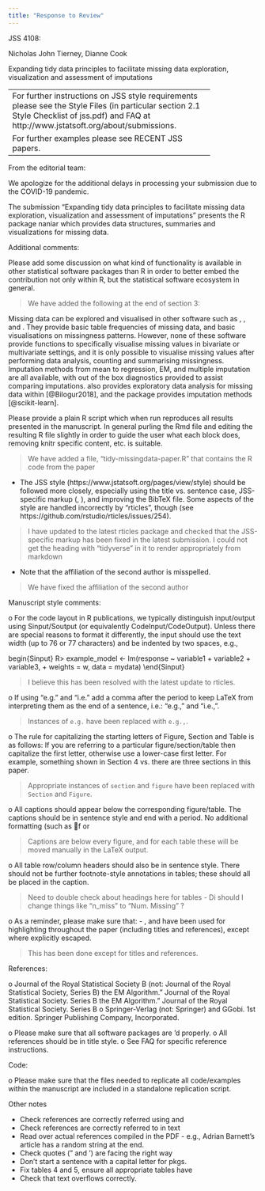 ```yaml
---
title: "Response to Review"
---
```


JSS 4108:

Nicholas John Tierney, Dianne Cook

Expanding tidy data principles to facilitate missing data exploration, visualization and assessment of imputations

---------------------------------------------------------
For further instructions on JSS style requirements please see the Style Files (in particular section 2.1 Style Checklist of jss.pdf) and FAQ at http://www.jstatsoft.org/about/submissions.

For further examples please see RECENT JSS papers.
---------------------------------------------------------

From the editorial team:

We apologize for the additional delays in processing 
your submission due to the COVID-19 pandemic.

The submission "Expanding tidy data principles to facilitate missing data
exploration, visualization and assessment of imputations" presents the R 
package naniar which provides data structures, summaries and visualizations 
for missing data.

Additional comments:

Please add some discussion on what kind of functionality is available in 
other statistical software packages than R in order to better embed the 
contribution not only within R, but the statistical software ecosystem in 
general.

> We have added the following at the end of section 3:

Missing data can be explored and visualised in other software such as \proglang{STATA}, \proglang{SAS}, and \proglang{SPSS}. They provide basic table frequencies of missing data, and basic visualisations on missingness patterns. However, none of these software provide functions to specifically visualise missing values in bivariate or multivariate settings, and it is only possible to visualise missing values after performing data analysis, counting and summarising missingness. Imputation methods from mean to regression, EM, and multiple imputation are all available, with out of the box diagnostics provided to assist comparing imputations. \proglang{python} also provides exploratory data analysis for missing data within \pkg{missingno} [@Bilogur2018], and the \pkg{scikit-learn} package provides imputation methods [@scikit-learn].

Please provide a plain R script which when run reproduces all results 
presented in the manuscript. In general purling the Rmd file and editing 
the resulting R file  slightly in order to guide the user what each block 
does, removing knitr specific content,   etc. is suitable.

> We have added a file, "tidy-missingdata-paper.R" that contains the R code from the paper

* The JSS style (https://www.jstatsoft.org/pages/view/style) should be 
followed more closely, especially using the title vs. sentence case, 
JSS-specific markup (\proglang, \pkg), and improving the BibTeX file. Some 
aspects of the style are handled incorrectly by "rticles", though (see
https://github.com/rstudio/rticles/issues/254).

> I have updated to the latest rticles package and checked that the JSS-specific markup has been fixed in the latest submission. I could not get the heading with "tidyverse" in it to render appropriately from markdown

* Note that the affiliation of the second author is misspelled.

> We have fixed the affiliation of the second author

Manuscript style comments:

o For the code layout in R publications, we typically distinguish input/output using Sinput/Soutput (or equivalently CodeInput/CodeOutput). Unless there are special reasons to format it differently, the input should use the text width (up to 76 or 77 characters) and be indented by two spaces, e.g.,

begin{Sinput}
R> example_model <- lm(response ~ variable1 + variable2 + variable3, 
+    weights = w, data = mydata)
\end{Sinput}

> I believe this has been resolved with the latest update to rticles.

o If using "e.g." and "i.e." add a comma after the period to keep LaTeX from interpreting them as the end of a sentence, i.e.: "e.g., " and "i.e., ".

> Instances of `e.g.` have been replaced with `e.g.,`. 

o The rule for capitalizing the starting letters of Figure, Section and Table is as follows: If you are referring to a particular figure/section/table then capitalize the first letter, otherwise use a lower-case first letter. For example, something shown in Section 4 vs. there are three sections in this paper.

> Appropriate instances of `section` and `figure` have been replaced with `Section` and `Figure`.

o All captions should appear below the corresponding figure/table. The captions should be in sentence style and end with a period.  No additional formatting (such as \emph, f or \it) should be used for the caption.

> Captions are below every figure, and for each table these will be moved manually in the LaTeX output.

o All table row/column headers should also be in sentence style. There should not be further footnote-style annotations in tables; these should all be placed in the caption.

> Need to double check about headings here for tables - Di should I change things like "n_miss" to "Num. Missing" ?

o As a reminder, please make sure that:
	- \proglang, \pkg and \code have been used for highlighting throughout the paper (including titles and references), except where explicitly escaped.

> This has been done except for titles and references.

References:


o Journal of the Royal Statistical Society B (not: Journal of the Royal Statistical Society, Series B)
	the EM Algorithm.” Journal of the Royal Statistical Society. Series B
the EM Algorithm.” Journal of the Royal Statistical Society. Series B
o Springer-Verlag (not: Springer)
	and GGobi. 1st edition. Springer Publishing Company, Incorporated.


o Please make sure that all software packages are \cite{}'d properly.
o All references should be in title style.
o See FAQ for specific reference instructions.


Code:

o Please make sure that the files needed to replicate all code/examples within the manuscript are included in a standalone replication script.

Other notes

- Check references are correctly referred using \pkg and \proglang
- Check references are correctly referred to in text
- Read over actual references compiled in the PDF - e.g., Adrian Barnett's article has a random string at the end.
- Check quotes (" and ') are facing the right way
- Don't start a sentence with a capital letter for pkgs.
- Fix tables 4 and 5, ensure all appropriate tables have
- Check that text overflows correctly.
